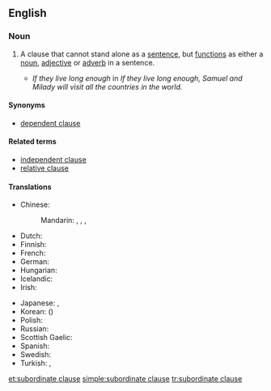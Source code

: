 ==English==

===Noun===
{{en-noun|head=[[subordinate]] [[clause]]}}

# {{context|grammar|lang=en}} A clause that cannot stand alone as a [[sentence]], but [[function]]s as either a [[noun]], [[adjective]] or [[adverb]] in a sentence.
#* ''If they live long enough'' in ''If they live long enough, Samuel and Milady will visit all the countries in the world.''

====Synonyms====
* [[dependent clause]]

====Related terms====
* [[independent clause]]
* [[relative clause]]

====Translations====
{{trans-top|a clause that cannot stand alone}}
* Chinese:
*: Mandarin: {{t|cmn|從屬小句|sc=Hani}}, {{t|cmn|从属小句|tr=cóngshǔ xiǎojù|sc=Hani}}, {{t|cmn|從句|sc=Hani}}, {{t|cmn|从句|tr=cóngjù|sc=Hani}}
* Dutch: {{t+|nl|bijzin|m}}
* Finnish: {{t+|fi|sivulause}}
* French: {{t-|fr|proposition subordonnée|f}}
* German: {{t+|de|Nebensatz|m}}
* Hungarian: {{t-|hu|alárendelt mondat}}
* Icelandic: {{t-|is|aukasetning|f}}
* Irish: {{t-|ga|fochlásal|m}}
{{trans-mid}}
* Japanese: {{t-|ja|従属節|tr=じゅうぞくせつ, jūzokusetsu}}, {{t-|ja|付属節|tr=ふぞくせつ, fuzokusetsu|sc=Jpan}}
* Korean: {{t+|ko|종속절|tr=jongsokjeol|sc=Kore}} ({{t+|ko|從屬節|sc=Kore}})
* Polish: {{t+|pl|zdanie podrzędne|n}}
* Russian: {{t-|ru|придаточное предложение|n|tr=pridátočnoje predložénije|sc=Cyrl}}
* Scottish Gaelic: {{t-|gd|fo-chlàs|m}}
* Spanish: {{t+|es|oración subordinada|f}}
* Swedish: {{t+|sv|bisats|c}}
* Turkish: {{t+|tr|yan cümle}}, {{t+|tr|yan tümce}}
{{trans-bottom}}

[[et:subordinate clause]]
[[simple:subordinate clause]]
[[tr:subordinate clause]]